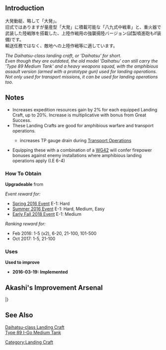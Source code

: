 {{EquipmentInfo|166}}

==Introduction==
大発動艇、略して「大発」。<br>
旧式ではありますが量産型「大発」に積載可能な「八九式中戦車」と、重火器で武装した陸戦隊を搭載した、上陸作戦用の強襲揚陸バージョン(試製噴進砲もif装備)です。<br>
輸送任務ではなく、敵地への上陸作戦等に適しています。

''The Daihatsu-class landing craft, or 'Daihatsu' for short.''<br>
''Even though they are outdated, the old model 'Daihatsu' can still carry the 'Type 89 Medium Tank' and a heavy weapons squad, with the amphibious assault version (armed with a prototype gun) used for landing operations.''<br>
''Not only used for transport missions, it can be used for landing operations too.''

==Notes==
* Increases expedition resources gain by 2% for each equipped Landing Craft, up to 20%. Increase is multiplicative with bonus from Great Success.
*These Landing Crafts are good for amphibious warfare and transport operations.
** {{PAGENAME}} increases TP gauge drain during [[Transport Operation#Equipment TP Value|Transport Operations]]
*Equipping these with a combination of a [[WG42]] will confer firepower bonuses against enemy installations where amphibious landing operations apply (I.E 6-4)

<div class="mw-collapsible"><h3>How To Obtain</h3>
<div class="mw-collapsible-content">
'''Upgradeable''' from {{Equipment/Link|Daihatsu Landing Craft}}

''Event reward for:''
* [[Spring 2016 Event]] E-1: Hard
* [[Summer 2016 Event]] E-1: Hard, Medium, Easy
* [[Early Fall 2018 Event]] E-1: Medium

''Ranking reward for:''
* Feb 2016: 1-5 (x2), 6-20, 21-100, 101-500
* Oct 2017: 1-5, 21-100

</div></div>

<div class="mw-collapsible"><h3>Uses</h3>
<div class="mw-collapsible-content">
'''Used to improve''' {{Equipment/Link|Daihatsu Landing Craft}}

</div></div>


<div class="mw-collapsible><h3>Updates History</h3>
<div class="mw-collapsible-content>
* '''2016-03-19:''' '''Implemented'''
</div></div>

==Akashi's Improvement Arsenal==
{{AkashiWorkshop}}
{{AkashiWorkshopLine
|Name={{PAGENAME}}
|ItemType=LandingCraft
|Fuel=70
|Ammo=80
|Steel=120
|Baux=30
|Mats0-5=3/5
|Mats6-9=4/8
|Mats10=10/18
|Screws0-5=2/3
|Screws6-9=3/5
|Screws10=5/9
|EquipConsume0-5=1x{{GreenGunMG|25mm Single Autocannon Mount}}
|EquipConsume6-9=2x{{GreenGunMG|12cm 30-tube Rocket Launcher}}
|EquipConsume10=3x{{GreenGunMG|7.7mm Machine Gun}}
|Sun=Ak<br>&nbsp;<br>&nbsp;
|Mon=Ak<br>&nbsp;<br>&nbsp;
|Tue=&nbsp;<br>&nbsp;<br>Ab
|Wed=&nbsp;<br>&nbsp;<br>Ab
|Thu=&nbsp;<br>Sa<br>Ab
|Fri=Ak<br>Sa<br>&nbsp;
|Sat=Ak<br>Sa<br>&nbsp;
|2ndShip=[[Akitsu Maru]]<br>[[Satsuki#Second Upgrade|Satsuki Kai Ni]]<br>[[Abukuma#Second Upgrade|Abukuma&nbsp;Kai&nbsp;Ni]]
|Notes=Upgrades to [[Type 2 Ka-Mi Tank]].
}}
|}

==See Also==
[[wikipedia:Daihatsu-class landing craft|Daihatsu-class Landing Craft]]<br>
[[wikipedia:Type 89 I-Go Medium Tank|Type 89 I-Go Medium Tank]]
{{Equipmentlist}}
[[Category:Landing Craft]]